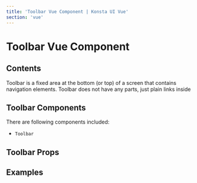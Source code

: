 ```yaml
---
title: 'Toolbar Vue Component | Konsta UI Vue'
section: 'vue'
---
```



# Toolbar Vue Component

## Contents

Toolbar is a fixed area at the bottom (or top) of a screen that contains navigation elements. Toolbar does not have any parts, just plain links inside

## Toolbar Components

There are following components included:

- `Toolbar`

## Toolbar Props

<ToolbarProps />

## Examples

<ToolbarExample />
